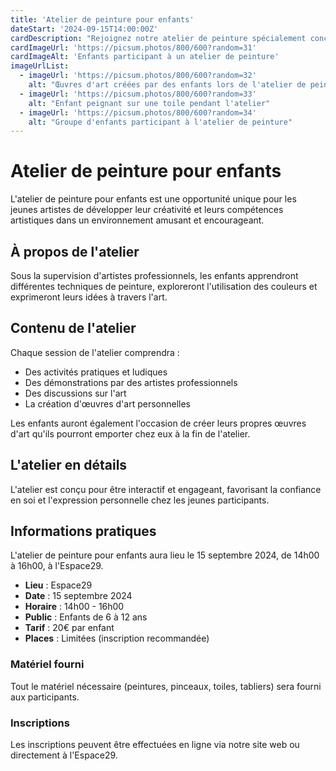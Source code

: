 ```yaml
---
title: 'Atelier de peinture pour enfants'
dateStart: '2024-09-15T14:00:00Z'
cardDescription: "Rejoignez notre atelier de peinture spécialement conçu pour les enfants âgés de 6 à 12 ans. Cet atelier ludique et éducatif permettra aux jeunes artistes de découvrir les bases de la peinture tout en s'amusant."
cardImageUrl: 'https://picsum.photos/800/600?random=31'
cardImageAlt: 'Enfants participant à un atelier de peinture'
imageUrlList:
  - imageUrl: 'https://picsum.photos/800/600?random=32'
    alt: "Œuvres d'art créées par des enfants lors de l'atelier de peinture"
  - imageUrl: 'https://picsum.photos/800/600?random=33'
    alt: "Enfant peignant sur une toile pendant l'atelier"
  - imageUrl: 'https://picsum.photos/800/600?random=34'
    alt: "Groupe d'enfants participant à l'atelier de peinture"
---
```


# Atelier de peinture pour enfants

L'atelier de peinture pour enfants est une opportunité unique pour les jeunes artistes de développer leur créativité et leurs compétences artistiques dans un environnement amusant et encourageant.

## À propos de l'atelier

Sous la supervision d'artistes professionnels, les enfants apprendront différentes techniques de peinture, exploreront l'utilisation des couleurs et exprimeront leurs idées à travers l'art.

## Contenu de l'atelier

Chaque session de l'atelier comprendra :

- Des activités pratiques et ludiques
- Des démonstrations par des artistes professionnels
- Des discussions sur l'art
- La création d'œuvres d'art personnelles

Les enfants auront également l'occasion de créer leurs propres œuvres d'art qu'ils pourront emporter chez eux à la fin de l'atelier.

## L'atelier en détails

L'atelier est conçu pour être interactif et engageant, favorisant la confiance en soi et l'expression personnelle chez les jeunes participants.

## Informations pratiques

L'atelier de peinture pour enfants aura lieu le 15 septembre 2024, de 14h00 à 16h00, à l'Espace29.

- **Lieu** : Espace29
- **Date** : 15 septembre 2024
- **Horaire** : 14h00 - 16h00
- **Public** : Enfants de 6 à 12 ans
- **Tarif** : 20€ par enfant
- **Places** : Limitées (inscription recommandée)

### Matériel fourni

Tout le matériel nécessaire (peintures, pinceaux, toiles, tabliers) sera fourni aux participants.

### Inscriptions

Les inscriptions peuvent être effectuées en ligne via notre site web ou directement à l'Espace29.
